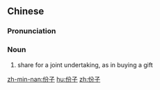{{also|分子}}
==Chinese==
{{zh-forms}}

===Pronunciation===
{{zh-pron
|m=fènzi
|cat=n
}}

===Noun===
{{zh-noun}}

# share for a joint undertaking, as in buying a gift

[[zh-min-nan:份子]]
[[hu:份子]]
[[zh:份子]]